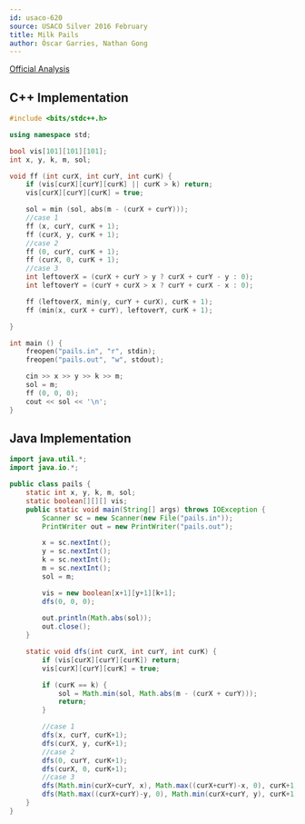 ```yaml
---
id: usaco-620
source: USACO Silver 2016 February
title: Milk Pails
author: Óscar Garries, Nathan Gong
---
```


[Official Analysis](http://www.usaco.org/current/data/sol_pails_silver_feb16.html)

<LanguageSection>
	
<CPPSection>

## C++ Implementation

```cpp
#include <bits/stdc++.h>

using namespace std;

bool vis[101][101][101];
int x, y, k, m, sol;

void ff (int curX, int curY, int curK) {
	if (vis[curX][curY][curK] || curK > k) return;
	vis[curX][curY][curK] = true;

	sol = min (sol, abs(m - (curX + curY)));
	//case 1
	ff (x, curY, curK + 1);
	ff (curX, y, curK + 1);
	//case 2
	ff (0, curY, curK + 1);
	ff (curX, 0, curK + 1);
	//case 3
	int leftoverX = (curX + curY > y ? curX + curY - y : 0);
	int leftoverY = (curY + curX > x ? curY + curX - x : 0);

	ff (leftoverX, min(y, curY + curX), curK + 1);
	ff (min(x, curX + curY), leftoverY, curK + 1);

}

int main () {
	freopen("pails.in", "r", stdin);
	freopen("pails.out", "w", stdout);

	cin >> x >> y >> k >> m;
	sol = m;
	ff (0, 0, 0);
	cout << sol << '\n';
}

```

</CPPSection>

<JavaSection>

## Java Implementation

```java
import java.util.*;
import java.io.*;

public class pails {
    static int x, y, k, m, sol;
    static boolean[][][] vis;
    public static void main(String[] args) throws IOException {
        Scanner sc = new Scanner(new File("pails.in"));
        PrintWriter out = new PrintWriter("pails.out");

        x = sc.nextInt();
        y = sc.nextInt();
        k = sc.nextInt();
        m = sc.nextInt();
        sol = m;

        vis = new boolean[x+1][y+1][k+1];
        dfs(0, 0, 0);
        
        out.println(Math.abs(sol));
        out.close();
    }

    static void dfs(int curX, int curY, int curK) {
        if (vis[curX][curY][curK]) return;
        vis[curX][curY][curK] = true;

        if (curK == k) {
            sol = Math.min(sol, Math.abs(m - (curX + curY)));
            return;
        }

        //case 1
        dfs(x, curY, curK+1);
        dfs(curX, y, curK+1);
        //case 2
        dfs(0, curY, curK+1);
        dfs(curX, 0, curK+1);
        //case 3
        dfs(Math.min(curX+curY, x), Math.max((curX+curY)-x, 0), curK+1);
        dfs(Math.max((curX+curY)-y, 0), Math.min(curX+curY, y), curK+1);
    }
}

```

</JavaSection>

</LanguageSection>
